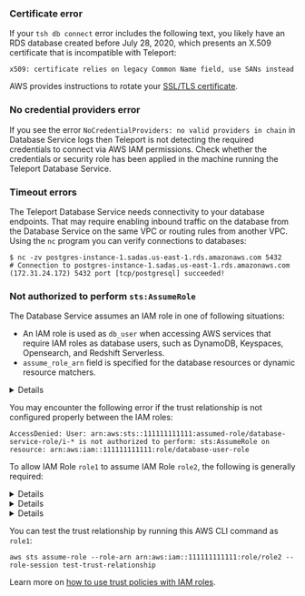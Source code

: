 ### Certificate error

If your `tsh db connect` error includes the following text, you likely have an RDS database created before July 28, 2020, which presents an X.509 certificate that is incompatible with Teleport:

```text
x509: certificate relies on legacy Common Name field, use SANs instead
```

AWS provides instructions to rotate your [SSL/TLS certificate](https://docs.aws.amazon.com/AmazonRDS/latest/UserGuide/UsingWithRDS.SSL-certificate-rotation.html).

### No credential providers error

If you see the error `NoCredentialProviders: no valid providers in chain` in Database Service logs then Teleport
is not detecting the required credentials to connect via AWS IAM permissions. Check whether
the credentials or security role has been applied in the machine running the Teleport Database Service.

### Timeout errors

The Teleport Database Service needs connectivity to your database endpoints. That may require
enabling inbound traffic on the database from the Database Service on the same VPC or routing rules from another VPC. Using the `nc`
program you can verify connections to databases:

```code
$ nc -zv postgres-instance-1.sadas.us-east-1.rds.amazonaws.com 5432
# Connection to postgres-instance-1.sadas.us-east-1.rds.amazonaws.com (172.31.24.172) 5432 port [tcp/postgresql] succeeded!
```

### Not authorized to perform `sts:AssumeRole`

The Database Service assumes an IAM role in one of following situations:

- An IAM role is used as `db_user` when accessing AWS services that require IAM
  roles as database users, such as DynamoDB, Keyspaces, Opensearch, and
  Redshift Serverless.
- `assume_role_arn` field is specified for the database resources or dynamic
  resource matchers.

<Details title="Role chaining">
When both of the above conditions are true for a database connection, the
Database Service performs a role chaining by assuming the IAM role specified
`assume_role_arn` first then using that IAM role to assume the IAM role for
`db_user`.
</Details>

You may encounter the following error if the trust relationship is not
configured properly between the IAM roles:
```
AccessDenied: User: arn:aws:sts::111111111111:assumed-role/database-service-role/i-* is not authorized to perform: sts:AssumeRole on resource: arn:aws:iam::111111111111:role/database-user-role
```

To allow IAM Role `role1` to assume IAM Role `role2`, the following is
generally required:

<Details title="1. Configure Trust Relationships on role2">
`role1` or its AWS account should be set as `Principal` in `role2`'s trust
policy.
<Tabs>
<TabsItem label="Role as principal">
```json
{
  "Version": "2012-10-17",
  "Statement": [
    {
      "Effect": "Allow",
      "Principal": {
        "AWS": "arn:aws:iam::111111111111:role/role1"
      },
      "Action": "sts:AssumeRole"
    }
  ]
}
```
</TabsItem>
<TabsItem label="Account as principal">
```json
{
  "Version": "2012-10-17",
  "Statement": [
    {
      "Effect": "Allow",
      "Principal": {
        "AWS": "arn:aws:iam::111111111111:root"
      },
      "Action": "sts:AssumeRole"
    }
  ]
}
```
</TabsItem>
<TabsItem label="Cross-account with external-id">
```json
{
  "Version": "2012-10-17",
  "Statement": [
    {
      "Effect": "Allow",
      "Principal": {
        "AWS": "arn:aws:iam::123456789012:role/role1"
      },
      "Action": "sts:AssumeRole",
      "Condition": {
        "StringEquals": {
          "sts:ExternalId": "example-external-id"
        }
      }
    }
  ]
}
```
</TabsItem>

</Tabs>
</Details>

<Details title="2. Configure Permissions Policies on role1">
`role1` requires `sts:AssumeRole` permissions, for example:
```json
{
    "Version": "2012-10-17",
    "Statement": [
        {
            "Action": "sts:AssumeRole",
            "Effect": "Allow",
            "Resource": "arn:aws:iam::111111111111:role/role2"
        }
    ]
}
```

Note that this policy can be omitted when `role1` and `role2` are in the same
AWS account and `role1`'s full ARN is configured as Principal in `role2`'s
trust policy.

</Details>

<Details title="3. Configure Permissions Boundary on role1">
`role1` also requires `sts:AssumeRole` permissions in its boundry policy, for
example:

```json
{
    "Version": "2012-10-17",
    "Statement": [
        {
            "Action": "sts:AssumeRole",
            "Effect": "Allow",
            "Resource": "*"
        }
    ]
}
```

Note that this is only required when a boundry policy is attached to `role1`.
</Details>

You can test the trust relationship by running this AWS CLI command as `role1`:
```code
aws sts assume-role --role-arn arn:aws:iam::111111111111:role/role2 --role-session test-trust-relationship
```

Learn more on [how to use trust policies with IAM
roles](https://aws.amazon.com/blogs/security/how-to-use-trust-policies-with-iam-roles/).
